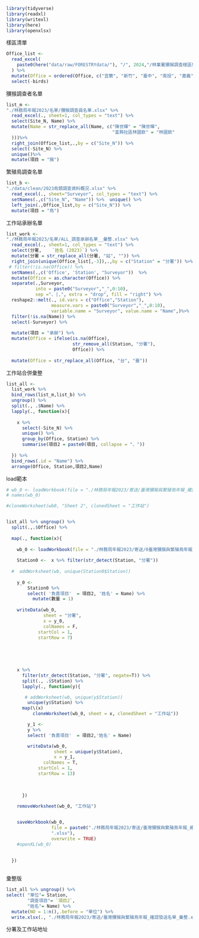 ```r
library(tidyverse)
library(readxl)
library(writexl)
library(here)
library(openxlsx)
```

樣區清單

```r
Office_list <-
  read_excel(
    paste0(here("data/raw/FORESTRYdata/"), "/", 2024,"/林業署獼猴調查樣區列表.xlsx")
  ) %>% 
  mutate(Office = ordered(Office, c("宜蘭", "新竹", "臺中", "南投", "嘉義", "屏東", "花蓮", "臺東"))) %>% 
  select(-birds)


```

獼猴調查者名單

```r
list_m <- 
"./林務局年報2023/名單/獼猴調查員名單.xlsx" %>% 
  read_excel(., sheet=1, col_types = "text") %>% 
  select(Site_N, Name) %>% 
  mutate(Name = str_replace_all(Name, c("陳世輝" = "陳世暉",
                                        "富興社區林國欽" = "林國欽"
  )))%>% 
  right_join(Office_list,.,by = c("Site_N")) %>% 
  select(-Site_N) %>% 
  unique()%>% 
  mutate(項目 = "猴") 
```

繁殖鳥調查名單

```r
list_b <- 
"./data/clean/2023鳥類調查資料概況.xlsx" %>% 
  read_excel(., sheet="Surveyor", col_types = "text") %>% 
  setNames(.,c("Site_N", "Name")) %>%  unique() %>% 
  left_join(.,Office_list,by = c("Site_N")) %>% 
  mutate(項目 = "鳥") 


```

工作站承辦名單

```r

list_work <- 
"./林務局年報2023/名單/ALL_調查承辦名單__彙整.xlsx" %>% 
  read_excel(., sheet=1, col_types = "text") %>% 
  select(分署,	`姓名 (2023)`) %>% 
  mutate(分署 = str_replace_all(分署, "站", "")) %>% 
  right_join(unique(Office_list[,-3]),.,by = c("Station" = "分署")) %>% 
 # filter(!is.na(Office)) %>% 
  setNames(.,c('Office', 'Station', "Surveyor"))  %>% 
  mutate(Office = as.character(Office)) %>% 
  separate(.,Surveyor,
           into = paste0("Surveyor","_",0:10),
           sep ="、|,", extra = "drop", fill = "right") %>% 
  reshape2::melt(., id.vars = c("Office","Station"),
                 measure.vars = paste0("Surveyor","_",0:10),
                 variable.name = "Surveyor", value.name = "Name",)%>% 
  filter(!is.na(Name)) %>%
  select(-Surveyor) %>% 
  
  mutate(項目 = "承辦") %>% 
  mutate(Office = ifelse(is.na(Office),
                         str_remove_all(Station, "分署"),
                         Office)) %>% 
  
  mutate(Office = str_replace_all(Office, "台", "臺"))
```

工作站合併彙整

```r
list_all <- 
  list_work %>% 
  bind_rows(list_m,list_b) %>%
  ungroup() %>% 
  split(., .$Name) %>% 
  lapply(., function(x){
    
    x %>% 
      select(-Site_N) %>% 
      unique() %>% 
      group_by(Office, Station) %>% 
      summarise(項目2 = paste0(項目, collapse = "、"))
      
  }) %>% 
  bind_rows(.id = "Name") %>% 
  arrange(Office, Station,項目2,Name) 

```

load範本

```r
# wb_0 <- loadWorkbook(file = "./林務局年報2023/寄送/臺灣獼猴與繁殖鳥年報_確認發送名單_範本.xlsx")
# names(wb_0)

#cloneWorksheet(wb0, "Sheet 2", clonedSheet = "工作站")


list_all %>% ungroup() %>% 
  split(.,.$Office) %>% 
  
  map(., function(x){
    
    wb_0 <- loadWorkbook(file = "./林務局年報2023/寄送/0臺灣獼猴與繁殖鳥年報_確認發送名單_範本.xlsx")
    
    Station0 <-  x %>% filter(str_detect(Station, "分署"))
    
  #  addWorksheet(wb, unique(Station0$Station))
    
    y_0 <- 
        Station0 %>% 
        select( '負責項目'  = 項目2, '姓名' = Name) %>% 
          mutate(數量 = 1)
    
    writeData(wb_0,
              sheet = "分署",
              x = y_0,
              colNames = F,
            startCol = 1,
            startRow = 7)
    
    
    


    x %>%
      filter(str_detect(Station, "分署", negate=T)) %>%
      split(., .$Station) %>%
      lapply(., function(y){

       # addWorksheet(wb, unique(y$Station))
        unique(y$Station) %>% 
      map(\(x)  
          cloneWorksheet(wb_0, sheet = x, clonedSheet = "工作站"))

        y_1 <-
        y %>%
        select( '負責項目'  = 項目2,'姓名' = Name)

        writeData(wb_0,
                  sheet = unique(y$Station),
                  x = y_1,
              colNames = T,
            startCol = 1,
            startRow = 13)
        

        
      })
    
    removeWorksheet(wb_0, "工作站")


    saveWorkbook(wb_0,
                 file = paste0("./林務局年報2023/寄送/臺灣獼猴與繁殖鳥年報_確認發送名單_",unique(x$Office),
                 ".xlsx"),
                 overwrite = TRUE)
    #openXL(wb_0)
    
    
  })
  

```

彙整版

```r
list_all %>% ungroup() %>% 
select( "單位"= Station,
        "調查項目"= `項目2`,
        "姓名"= Name) %>% 
  mutate(NO = 1:n(),.before = "單位") %>% 
  write.xlsx(., "./林務局年報2023/寄送/臺灣獼猴與繁殖鳥年報_確認發送名單_彙整.xlsx")
```

分署及工作站地址

```r

```
